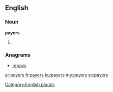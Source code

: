 ==English==

===Noun===
'''payers'''

# {{plural of|payer}}

===Anagrams===
* [[repays#English|repays]]

[[Category:English plurals]]

[[ar:payers]]
[[fr:payers]]
[[ku:payers]]
[[my:payers]]
[[sv:payers]]